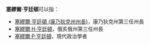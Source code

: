 '''塞繆爾·亨廷頓'''可以指：
* [[塞繆爾·亨廷頓_(康乃狄克州州長)|塞繆爾·亨廷頓 (康乃狄克州州長)]]，康乃狄克州第三任州長
* [[塞繆爾·H·亨廷頓|塞繆爾·H·亨廷頓]]，俄亥俄州第三任州長
* [[塞繆爾·P·亨廷頓|塞繆爾·P·亨廷頓]]，現代政治學者
{{Disambiguation|Cat=六字人名譯名消歧義}}